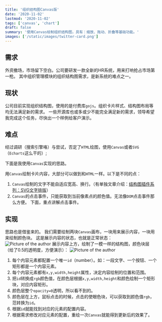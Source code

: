 ```yaml
---
title: '组织结构图Canvas版'
date: '2020-11-02'
lastmod: '2020-11-02'
tags: ['canvas', 'chart']
draft: false
summary: '使用Canvas绘制组织结构图，具有：缩放、拖动、折叠等基础功能。'
images: ['/static/images/twitter-card.png']
---
```


## 需求
外资撤场，市场留下空白。公司要研发一款全新的HR系统，用来打响抢占市场第一枪。
其中组织管理模块的组织结构图需求，是新系统的难点之一。

## 现状
公司目前实现组织结构图，使用的是付费库`gojs`。组织卡片样式、结构图布局等均无法满足新的需求。
一些开源库也或多或少不能完全满足新的需求，领导希望我完成这个任务，尽快出一个样例给客户演示。

## 难点
经过调研（搜索引擎咯）与尝试，否定了`HTML`绘图，使用`Canvas`或者`SVG`（`Echarts`这么干的）;

下面是我使用`Canvas`实现的思路。

用`Canvas`绘制卡片内容，大部分可以做到和`HTML`一样。以下是不同的点：
1. `Canvas`绘制的文字不能自适应宽高、换行。（有单独文章介绍：[结构图插件系列：SVG文字排版](/blog/orgchart-svg-text-layout)）
2. `Canvas`的点击事件，只能获取到当前像素点的颜色值。无法像`DOM`点击事件那么方便。
下面，重点讲解点击事件。


## 实现
思路也是借鉴来的。
我们需要绘制两块`Canvas`画布，一块用来展示内容，一块用来绘制颜色块。
这是展示内容的状态，也就是正常状态：
<Image src="/static/images/blog/show-floor.png" alt="Picture of the author" width={1200} height={600} />
展示内容上方，绘制了一模一样的结构图，颜色块层（给了0.5的透明度，方便演示）：
<Image src="/static/images/blog/color-floor.png" alt="Picture of the author" width={1200} height={600} />

1. 每个内容元素都配置一个唯一`id`（number）。如：一段文字、一个按钮、一个矩形都是一个内容元素。
2. 每个内容元素都有`x,y,width,height`属性，决定内容绘制的位置和范围。
3. 把`id`转换成`rgb`颜色值，在颜色层根据`x,y,width,height`和颜色绘制一个矩形块，对应内容矩形。
4. 颜色层整个`opacity=0`透明，所以看不到的。
5. 颜色层在上方，鼠标点击的时候，点击的使眼色块，可以获取到颜色值`rgb`，范转换为`id`。
6. 根据`id`就能找到对应的元素的配置内容。
7. 根据需求修改对应元素的配置，重绘一次`Canvas`就能得到更新后的效果了。
